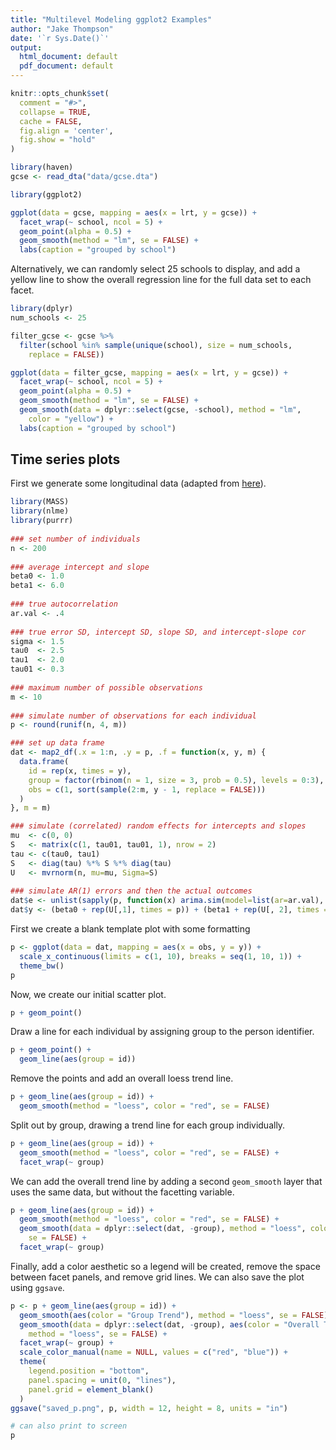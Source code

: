 ```yaml
---
title: "Multilevel Modeling ggplot2 Examples"
author: "Jake Thompson"
date: '`r Sys.Date()`'
output:
  html_document: default
  pdf_document: default
---
```


```r
knitr::opts_chunk$set(
  comment = "#>",
  collapse = TRUE,
  cache = FALSE,
  fig.align = 'center',
  fig.show = "hold"
)
```


```r
library(haven)
gcse <- read_dta("data/gcse.dta")
```

```r
library(ggplot2)

ggplot(data = gcse, mapping = aes(x = lrt, y = gcse)) +
  facet_wrap(~ school, ncol = 5) +
  geom_point(alpha = 0.5) +
  geom_smooth(method = "lm", se = FALSE) +
  labs(caption = "grouped by school")
```

Alternatively, we can randomly select 25 schools to display, and add a yellow line to show the overall regression line for the full data set to each facet.

```r
library(dplyr)
num_schools <- 25

filter_gcse <- gcse %>%
  filter(school %in% sample(unique(school), size = num_schools,
    replace = FALSE))

ggplot(data = filter_gcse, mapping = aes(x = lrt, y = gcse)) +
  facet_wrap(~ school, ncol = 5) +
  geom_point(alpha = 0.5) +
  geom_smooth(method = "lm", se = FALSE) +
  geom_smooth(data = dplyr::select(gcse, -school), method = "lm",
    color = "yellow") +
  labs(caption = "grouped by school")
```

## Time series plots

First we generate some longitudinal data (adapted from [here](https://hopstat.wordpress.com/2014/10/30/my-commonly-done-ggplot2-graphs/)).

```r
library(MASS)
library(nlme)
library(purrr)
 
### set number of individuals
n <- 200
 
### average intercept and slope
beta0 <- 1.0
beta1 <- 6.0
 
### true autocorrelation
ar.val <- .4
 
### true error SD, intercept SD, slope SD, and intercept-slope cor
sigma <- 1.5
tau0  <- 2.5
tau1  <- 2.0
tau01 <- 0.3
 
### maximum number of possible observations
m <- 10
 
### simulate number of observations for each individual
p <- round(runif(n, 4, m))

### set up data frame
dat <- map2_df(.x = 1:n, .y = p, .f = function(x, y, m) {
  data.frame(
    id = rep(x, times = y),
    group = factor(rbinom(n = 1, size = 3, prob = 0.5), levels = 0:3),
    obs = c(1, sort(sample(2:m, y - 1, replace = FALSE)))
  )
}, m = m)

### simulate (correlated) random effects for intercepts and slopes
mu  <- c(0, 0)
S   <- matrix(c(1, tau01, tau01, 1), nrow = 2)
tau <- c(tau0, tau1)
S   <- diag(tau) %*% S %*% diag(tau)
U   <- mvrnorm(n, mu=mu, Sigma=S)
 
### simulate AR(1) errors and then the actual outcomes
dat$e <- unlist(sapply(p, function(x) arima.sim(model=list(ar=ar.val), n=x) * sqrt(1-ar.val^2) * sigma))
dat$y <- (beta0 + rep(U[,1], times = p)) + (beta1 + rep(U[, 2], times = p)) * log(dat$obs) + dat$e
```

First we create a blank template plot with some formatting

```r
p <- ggplot(data = dat, mapping = aes(x = obs, y = y)) +
  scale_x_continuous(limits = c(1, 10), breaks = seq(1, 10, 1)) +
  theme_bw()
p
```

Now, we create our initial scatter plot.

```r
p + geom_point()
```

Draw a line for each individual by assigning group to the person identifier.

```r
p + geom_point() +
  geom_line(aes(group = id))
```

Remove the points and add an overall loess trend line.

```r
p + geom_line(aes(group = id)) +
  geom_smooth(method = "loess", color = "red", se = FALSE)
```

Split out by group, drawing a trend line for each group individually.

```r
p + geom_line(aes(group = id)) +
  geom_smooth(method = "loess", color = "red", se = FALSE) +
  facet_wrap(~ group)
```

We can add the overall trend line by adding a second `geom_smooth` layer that uses the same data, but without the facetting variable.

```r

p + geom_line(aes(group = id)) +
  geom_smooth(method = "loess", color = "red", se = FALSE) +
  geom_smooth(data = dplyr::select(dat, -group), method = "loess", color = "blue",
    se = FALSE) +
  facet_wrap(~ group)
```

Finally, add a color aesthetic so a legend will be created, remove the space between facet panels, and remove grid lines. We can also save the plot using `ggsave`.

```r
p <- p + geom_line(aes(group = id)) +
  geom_smooth(aes(color = "Group Trend"), method = "loess", se = FALSE) +
  geom_smooth(data = dplyr::select(dat, -group), aes(color = "Overall Trend"),
    method = "loess", se = FALSE) +
  facet_wrap(~ group) +
  scale_color_manual(name = NULL, values = c("red", "blue")) +
  theme(
    legend.position = "bottom",
    panel.spacing = unit(0, "lines"),
    panel.grid = element_blank()
  )
ggsave("saved_p.png", p, width = 12, height = 8, units = "in")

# can also print to screen
p
```

